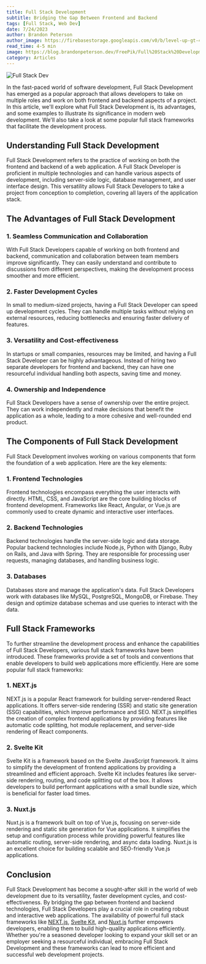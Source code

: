 ```yaml
---
title: Full Stack Development
subtitle: Bridging the Gap Between Frontend and Backend
tags: [Full Stack, Web Dev]
date: 7/24/2023
author: Brandon Peterson
author_image: https://firebasestorage.googleapis.com/v0/b/level-up-gt-479b6.appspot.com/o/Brandon.webp?alt=media&token=f7cd367f-40c0-4237-87f2-b8ec11dcf411
read_time: 4-5 min
image: https://blog.brandonpeterson.dev/FreePik/Full%20Stack%20Development.png
category: Articles
---
```


![Full Stack Dev](https://blog.brandonpeterson.dev/FreePik/Full%20Stack%20Development.png)

In the fast-paced world of software development, Full Stack Development has emerged as a popular approach that allows developers to take on multiple roles and work on both frontend and backend aspects of a project. In this article, we'll explore what Full Stack Development is, its advantages, and some examples to illustrate its significance in modern web development. We'll also take a look at some popular full stack frameworks that facilitate the development process.

## Understanding Full Stack Development

Full Stack Development refers to the practice of working on both the frontend and backend of a web application. A Full Stack Developer is proficient in multiple technologies and can handle various aspects of development, including server-side logic, database management, and user interface design. This versatility allows Full Stack Developers to take a project from conception to completion, covering all layers of the application stack.

## The Advantages of Full Stack Development

### 1. Seamless Communication and Collaboration

With Full Stack Developers capable of working on both frontend and backend, communication and collaboration between team members improve significantly. They can easily understand and contribute to discussions from different perspectives, making the development process smoother and more efficient.

### 2. Faster Development Cycles

In small to medium-sized projects, having a Full Stack Developer can speed up development cycles. They can handle multiple tasks without relying on external resources, reducing bottlenecks and ensuring faster delivery of features.

### 3. Versatility and Cost-effectiveness

In startups or small companies, resources may be limited, and having a Full Stack Developer can be highly advantageous. Instead of hiring two separate developers for frontend and backend, they can have one resourceful individual handling both aspects, saving time and money.

### 4. Ownership and Independence

Full Stack Developers have a sense of ownership over the entire project. They can work independently and make decisions that benefit the application as a whole, leading to a more cohesive and well-rounded end product.

## The Components of Full Stack Development

Full Stack Development involves working on various components that form the foundation of a web application. Here are the key elements:

### 1. Frontend Technologies

Frontend technologies encompass everything the user interacts with directly. HTML, CSS, and JavaScript are the core building blocks of frontend development. Frameworks like React, Angular, or Vue.js are commonly used to create dynamic and interactive user interfaces.

### 2. Backend Technologies

Backend technologies handle the server-side logic and data storage. Popular backend technologies include Node.js, Python with Django, Ruby on Rails, and Java with Spring. They are responsible for processing user requests, managing databases, and handling business logic.

### 3. Databases

Databases store and manage the application's data. Full Stack Developers work with databases like MySQL, PostgreSQL, MongoDB, or Firebase. They design and optimize database schemas and use queries to interact with the data.

## Full Stack Frameworks

To further streamline the development process and enhance the capabilities of Full Stack Developers, various full stack frameworks have been introduced. These frameworks provide a set of tools and conventions that enable developers to build web applications more efficiently. Here are some popular full stack frameworks:

### 1. NEXT.js

NEXT.js is a popular React framework for building server-rendered React applications. It offers server-side rendering (SSR) and static site generation (SSG) capabilities, which improve performance and SEO. NEXT.js simplifies the creation of complex frontend applications by providing features like automatic code splitting, hot module replacement, and server-side rendering of React components.

### 2. Svelte Kit

Svelte Kit is a framework based on the Svelte JavaScript framework. It aims to simplify the development of frontend applications by providing a streamlined and efficient approach. Svelte Kit includes features like server-side rendering, routing, and code splitting out of the box. It allows developers to build performant applications with a small bundle size, which is beneficial for faster load times.

### 3. Nuxt.js

Nuxt.js is a framework built on top of Vue.js, focusing on server-side rendering and static site generation for Vue applications. It simplifies the setup and configuration process while providing powerful features like automatic routing, server-side rendering, and async data loading. Nuxt.js is an excellent choice for building scalable and SEO-friendly Vue.js applications.

## Conclusion

Full Stack Development has become a sought-after skill in the world of web development due to its versatility, faster development cycles, and cost-effectiveness. By bridging the gap between frontend and backend technologies, Full Stack Developers play a crucial role in creating robust and interactive web applications. The availability of powerful full stack frameworks like [NEXT.js](https://nextjs.org/), [Svelte Kit](https://kit.svelte.dev/), and [Nuxt.js](https://nuxtjs.org/) further empowers developers, enabling them to build high-quality applications efficiently. Whether you're a seasoned developer looking to expand your skill set or an employer seeking a resourceful individual, embracing Full Stack Development and these frameworks can lead to more efficient and successful web development projects.
